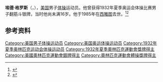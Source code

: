 {{NoteTA|G1=Sports}}
'''埃德·格罗斯'''（{{lang-en|Ed Gross}}，{{bd|1916年|9月19日|1985年|6月29日}}），[[美国|美国]]男子[[体操|体操]]运动员。他曾获得1932年夏季奥运会体操比赛男子翻筋斗银牌，当时他尚未满16岁。他于1985年在[[西雅图|西雅图]]去世。<ref>{{Cite web|title=Edward GROSS|url=https://www.olympic.org/edward-gross|accessdate=2021-03-26|work=International Olympic Committee|archive-date=2017-11-13|archive-url=https://web.archive.org/web/20171113225219/https://www.olympic.org/Edward-Gross|dead-url=no}}</ref><ref>{{cite web|url=https://www.olympedia.org/athletes/31328|title=Ed Gross|work=Olympedia|accessdate=2021-03-27|archive-date=2021-05-15|archive-url=https://web.archive.org/web/20210515212955/https://www.olympedia.org/athletes/31328|dead-url=no}}</ref>

== 参考资料 ==
{{reflist}}

{{Authority control}}
{{DEFAULTSORT:Gross, Ed}}
[[Category:美国男子体操运动员|Category:美国男子体操运动员]]
[[Category:美国奥运体操运动员|Category:美国奥运体操运动员]]
[[Category:1932年夏季奥林匹克运动会体操运动员|Category:1932年夏季奥林匹克运动会体操运动员]]
[[Category:1932年夏季奧林匹克運動會獎牌得主|Category:1932年夏季奧林匹克運動會獎牌得主]]
[[Category:美國奧林匹克運動會銀牌得主|Category:美國奧林匹克運動會銀牌得主]]
[[Category:奧林匹克運動會體操獎牌得主|Category:奧林匹克運動會體操獎牌得主]]
{{sport-stub}}